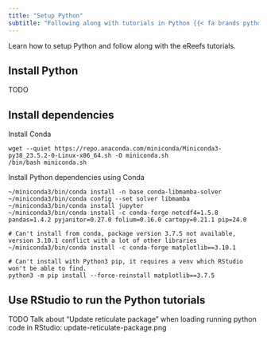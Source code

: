 ```yaml
---
title: "Setup Python"
subtitle: "Following along with tutorials in Python {{< fa brands python >}}"
---
```


:::{.tutorial-description}
Learn how to setup Python and follow along with the eReefs tutorials.
:::

## Install Python

TODO

## Install dependencies

Install Conda
```shell
wget --quiet https://repo.anaconda.com/miniconda/Miniconda3-py38_23.5.2-0-Linux-x86_64.sh -O miniconda.sh
/bin/bash miniconda.sh
```

Install Python dependencies using Conda
```shell
~/miniconda3/bin/conda install -n base conda-libmamba-solver
~/miniconda3/bin/conda config --set solver libmamba
~/miniconda3/bin/conda install jupyter
~/miniconda3/bin/conda install -c conda-forge netcdf4=1.5.8 pandas=1.4.2 pyjanitor=0.27.0 folium=0.16.0 cartopy=0.21.1 pip=24.0

# Can't install from conda, package version 3.7.5 not available, version 3.10.1 conflict with a lot of other libraries
~/miniconda3/bin/conda install -c conda-forge matplotlib==3.10.1

# Can't install with Python3 pip, it requires a venv which RStudio won't be able to find.
python3 -m pip install --force-reinstall matplotlib==3.7.5
```

## Use RStudio to run the Python tutorials

TODO Talk about "Update reticulate package" when loading running python code in RStudio: update-reticulate-package.png